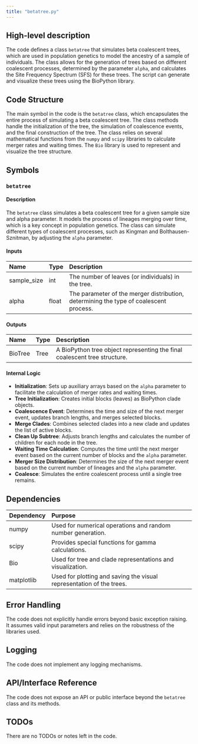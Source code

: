 ```yaml
---
title: "betatree.py"
---
```


## High-level description

The code defines a class `betatree` that simulates beta coalescent trees, which are used in population genetics to model the ancestry of a sample of individuals. The class allows for the generation of trees based on different coalescent processes, determined by the parameter `alpha`, and calculates the Site Frequency Spectrum (SFS) for these trees. The script can generate and visualize these trees using the BioPython library.

## Code Structure

The main symbol in the code is the `betatree` class, which encapsulates the entire process of simulating a beta coalescent tree. The class methods handle the initialization of the tree, the simulation of coalescence events, and the final construction of the tree. The class relies on several mathematical functions from the `numpy` and `scipy` libraries to calculate merger rates and waiting times. The `Bio` library is used to represent and visualize the tree structure.

## Symbols

### `betatree`
#### Description
The `betatree` class simulates a beta coalescent tree for a given sample size and alpha parameter. It models the process of lineages merging over time, which is a key concept in population genetics. The class can simulate different types of coalescent processes, such as Kingman and Bolthausen-Sznitman, by adjusting the `alpha` parameter.

#### Inputs
| Name        | Type | Description                                                                 |
|:------------|:-----|:----------------------------------------------------------------------------|
| sample_size | int  | The number of leaves (or individuals) in the tree.                           |
| alpha       | float| The parameter of the merger distribution, determining the type of coalescent process. |

#### Outputs
| Name   | Type | Description                                                                 |
|:-------|:-----|:----------------------------------------------------------------------------|
| BioTree| Tree | A BioPython tree object representing the final coalescent tree structure.   |

#### Internal Logic
- **Initialization**: Sets up auxiliary arrays based on the `alpha` parameter to facilitate the calculation of merger rates and waiting times.
- **Tree Initialization**: Creates initial blocks (leaves) as BioPython clade objects.
- **Coalescence Event**: Determines the time and size of the next merger event, updates branch lengths, and merges selected blocks.
- **Merge Clades**: Combines selected clades into a new clade and updates the list of active blocks.
- **Clean Up Subtree**: Adjusts branch lengths and calculates the number of children for each node in the tree.
- **Waiting Time Calculation**: Computes the time until the next merger event based on the current number of blocks and the `alpha` parameter.
- **Merger Size Distribution**: Determines the size of the next merger event based on the current number of lineages and the `alpha` parameter.
- **Coalesce**: Simulates the entire coalescent process until a single tree remains.

## Dependencies

| Dependency | Purpose                                                                 |
|:-----------|:------------------------------------------------------------------------|
| numpy      | Used for numerical operations and random number generation.             |
| scipy      | Provides special functions for gamma calculations.                      |
| Bio        | Used for tree and clade representations and visualization.              |
| matplotlib | Used for plotting and saving the visual representation of the trees.    |

## Error Handling

The code does not explicitly handle errors beyond basic exception raising. It assumes valid input parameters and relies on the robustness of the libraries used.

## Logging

The code does not implement any logging mechanisms.

## API/Interface Reference

The code does not expose an API or public interface beyond the `betatree` class and its methods.

## TODOs

There are no TODOs or notes left in the code.